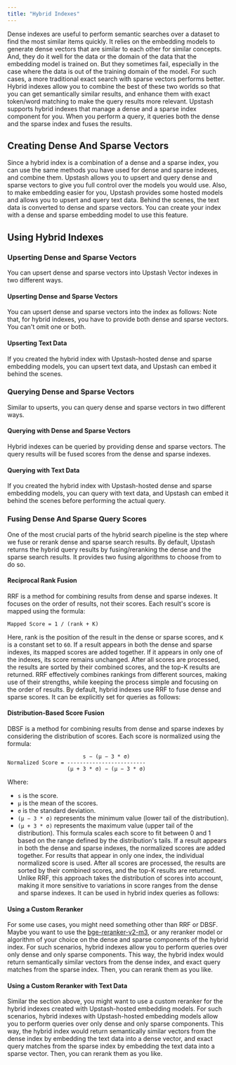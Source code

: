 ```yaml
---
title: "Hybrid Indexes"
---
```

Dense indexes are useful to perform semantic searches over
a dataset to find the most similar items quickly. It relies on the
embedding models to generate dense vectors that are similar to each
other for similar concepts. And, they do it well for the
data or the domain of the data that the embedding model is trained on.
But they sometimes fail, especially in the case where the data
is out of the training domain of the model. For such cases, a more traditional
exact search with sparse vectors performs better.
Hybrid indexes allow you to combine the best of these two worlds so that
you can get semantically similar results, and enhance them with exact
token/word matching to make the query results more relevant.
Upstash supports hybrid indexes that manage a dense and a sparse index
component for you. When you perform a query, it queries both the dense
and the sparse index and fuses the results.
## Creating Dense And Sparse Vectors
Since a hybrid index is a combination of a dense and a sparse index,
you can use the same methods you have used for dense and sparse indexes,
and combine them.
Upstash allows you to upsert and query dense and sparse vectors to
give you full control over the models you would use.
Also, to make embedding easier for you, Upstash provides some hosted
models and allows you to upsert and query text data. Behind the scenes,
the text data is converted to dense and sparse vectors.
You can create your index with a dense and sparse embedding model
to use this feature.
## Using Hybrid Indexes
### Upserting Dense and Sparse Vectors
You can upsert dense and sparse vectors into Upstash Vector indexes in two different ways.
#### Upserting Dense and Sparse Vectors
You can upsert dense and sparse vectors into the index as follows:
Note that, for hybrid indexes, you have to provide both dense and sparse
vectors. You can't omit one or both.
#### Upserting Text Data
If you created the hybrid index with Upstash-hosted dense and sparse embedding models,
you can upsert text data, and Upstash can embed it behind the scenes.
### Querying Dense and Sparse Vectors
Similar to upserts, you can query dense and sparse vectors in two different ways.
#### Querying with Dense and Sparse Vectors
Hybrid indexes can be queried by providing dense and sparse vectors.
The query results will be fused scores from the dense and sparse indexes.
#### Querying with Text Data
If you created the hybrid index with Upstash-hosted dense and sparse embedding models,
you can query with text data, and Upstash can embed it behind the scenes
before performing the actual query.
### Fusing Dense And Sparse Query Scores
One of the most crucial parts of the hybrid search pipeline is the step
where we fuse or rerank dense and sparse search results.
By default, Upstash returns the hybrid query results by fusing/reranking
the dense and the sparse search results. It provides two fusing algorithms
to choose from to do so.
#### Reciprocal Rank Fusion
RRF is a method for combining results from dense and sparse indexes.
It focuses on the order of results, not their scores. Each result's score
is mapped using the formula:
```
Mapped Score = 1 / (rank + K)
```
Here, rank is the position of the result in the dense or sparse scores, and `K`
is a constant set to `60`.
If a result appears in both the dense and sparse indexes, its mapped scores are
added together. If it appears in only one of the indexes, its score remains unchanged.
After all scores are processed, the results are sorted by their combined scores,
and the top-K results are returned.
RRF effectively combines rankings from different sources, making use of their strengths,
while keeping the process simple and focusing on the order of results.
By default, hybrid indexes use RRF to fuse dense and sparse scores. It can be explicitly
set for queries as follows:
#### Distribution-Based Score Fusion
DBSF is a method for combining results from dense and sparse indexes by considering
the distribution of scores. Each score is normalized using the formula:
```
                        s − (μ − 3 * σ)
Normalized Score = -------------------------
                   (μ + 3 * σ) − (μ − 3 * σ)
```
Where:
- `s` is the score.
- `μ` is the mean of the scores.
- `σ` is the standard deviation.
- `(μ − 3 * σ)` represents the minimum value (lower tail of the distribution).
- `(μ + 3 * σ)` represents the maximum value (upper tail of the distribution).
This formula scales each score to fit between 0 and 1 based on the range defined by
the distribution's tails.
If a result appears in both the dense and sparse indexes, the normalized scores
are added together. For results that appear in only one index, the individual
normalized score is used. After all scores are processed, the results are
sorted by their combined scores, and the top-K results are returned.
Unlike RRF, this approach takes the distribution of scores into account,
making it more sensitive to variations in score ranges from the dense and sparse indexes.
It can be used in hybrid index queries as follows:
#### Using a Custom Reranker
For some use cases, you might need something other than RRF or DBSF.
Maybe you want to use the [bge-reranker-v2-m3](https://huggingface.co/BAAI/bge-reranker-v2-m3),
or any reranker model or algorithm of your choice on the dense and sparse
components of the hybrid index.
For such scenarios, hybrid indexes allow you to perform queries over
only dense and only sparse components. This way, the hybrid index
would return semantically similar vectors from the dense index, and
exact query matches from the sparse index. Then, you can rerank them
as you like.
#### Using a Custom Reranker with Text Data
Similar the section above, you might want to use a custom reranker
for the hybrid indexes created with Upstash-hosted embedding models.
For such scenarios, hybrid indexes with Upstash-hosted embedding models
allow you to perform queries over only dense and only sparse components.
This way, the hybrid index would return semantically similar vectors
from the dense index by embedding the text data into a dense vector,
and exact query matches from the sparse index by embedding the text data
into a sparse vector. Then, you can rerank them as you like.